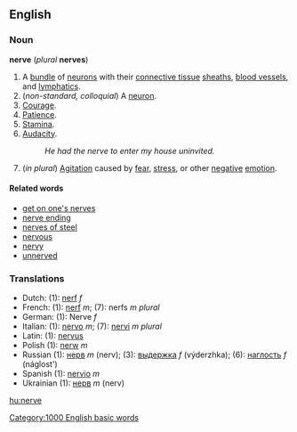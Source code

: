 ==English==
===Noun===
'''nerve''' (''plural'' '''nerves''')

#A [[bundle]] of [[neuron]]s with their [[connective tissue]] [[sheath]]s, [[blood vessel]]s, and [[lymphatic]]s.
#(''non-standard, colloquial'') A [[neuron]].
#[[Courage]].
#[[Patience]].
#[[Stamina]].
#[[Audacity]].
#:''He had the nerve to enter my house uninvited.''
#(''in plural'') [[Agitation]] caused by [[fear]], [[stress]], or other [[negative]] [[emotion]].

====Related words====
*[[get on one's nerves]]
*[[nerve ending]]
*[[nerves of steel]]
*[[nervous]]
*[[nervy]]
*[[unnerved]]

===Translations===
*Dutch: (1): [[nerf#Dutch|nerf]] ''f''
*French: (1): [[nerf#French|nerf]] ''m''; (7): nerfs ''m plural''
*German: (1): Nerve ''f''
*Italian: (1): [[nervo]] ''m''; (7): [[nervi]] ''m plural''
*Latin: (1): [[nervus]]
*Polish (1): [[nerw]] ''m''
*Russian (1): [[нерв]] ''m'' (nerv); (3): [[выдержка]] ''f'' (výderzhka); (6): [[наглость]] ''f'' (náglost')
*Spanish (1): [[nervio]] ''m''
*Ukrainian (1): [[нерв]] ''m'' (nerv)
[[Category:1000 English basic words]]

[[hu:nerve]]